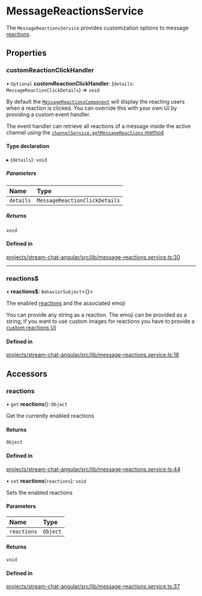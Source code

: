 # MessageReactionsService

The `MessageReactionsService` provides customization options to message [reactions](https://getstream.io/chat/docs/javascript/send_reaction/?language=javascript).

## Properties

### customReactionClickHandler

• `Optional` **customReactionClickHandler**: (`details`: `MessageReactionClickDetails`) => `void`

By default the [`MessageReactionsComponent`](../../components/MessageReactionsComponent) will display the reacting users when a reaction is clicked. You can override this with your own UI by providing a custom event handler.

The event handler can retrieve all reactions of a message inside the active channel using the [`channelService.getMessageReactions` method](../../services/ChannelService/#getmessagereactions)

#### Type declaration

▸ (`details`): `void`

##### Parameters

| Name | Type |
| :------ | :------ |
| `details` | `MessageReactionClickDetails` |

##### Returns

`void`

#### Defined in

[projects/stream-chat-angular/src/lib/message-reactions.service.ts:30](https://github.com/GetStream/stream-chat-angular/blob/5533e7499d7336110c591636482c86b26af268b9/projects/stream-chat-angular/src/lib/message-reactions.service.ts#L30)

___

### reactions$

• **reactions$**: `BehaviorSubject`<{}\>

The enabled [reactions](https://getstream.io/chat/docs/javascript/send_reaction/?language=javascript) and the associated emoji

You can provide any string as a reaction. The emoji can be provided as a string, if you want to use custom images for reactions you have to provide a [custom reactions UI](../../services/CustomTemplatesService/#messagereactionstemplate)

#### Defined in

[projects/stream-chat-angular/src/lib/message-reactions.service.ts:18](https://github.com/GetStream/stream-chat-angular/blob/5533e7499d7336110c591636482c86b26af268b9/projects/stream-chat-angular/src/lib/message-reactions.service.ts#L18)

## Accessors

### reactions

• `get` **reactions**(): `Object`

Get the currently enabled reactions

#### Returns

`Object`

#### Defined in

[projects/stream-chat-angular/src/lib/message-reactions.service.ts:44](https://github.com/GetStream/stream-chat-angular/blob/5533e7499d7336110c591636482c86b26af268b9/projects/stream-chat-angular/src/lib/message-reactions.service.ts#L44)

• `set` **reactions**(`reactions`): `void`

Sets the enabled reactions

#### Parameters

| Name | Type |
| :------ | :------ |
| `reactions` | `Object` |

#### Returns

`void`

#### Defined in

[projects/stream-chat-angular/src/lib/message-reactions.service.ts:37](https://github.com/GetStream/stream-chat-angular/blob/5533e7499d7336110c591636482c86b26af268b9/projects/stream-chat-angular/src/lib/message-reactions.service.ts#L37)
